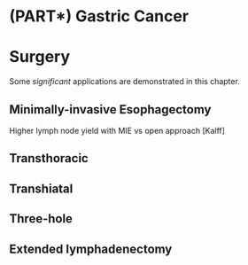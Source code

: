 # (PART\*) Gastric Cancer {-}

# Surgery

Some _significant_ applications are demonstrated in this chapter.

## Minimally-invasive Esophagectomy

Higher lymph node yield with MIE vs open approach [Kalff]

## Transthoracic

## Transhiatal

## Three-hole

## Extended lymphadenectomy

